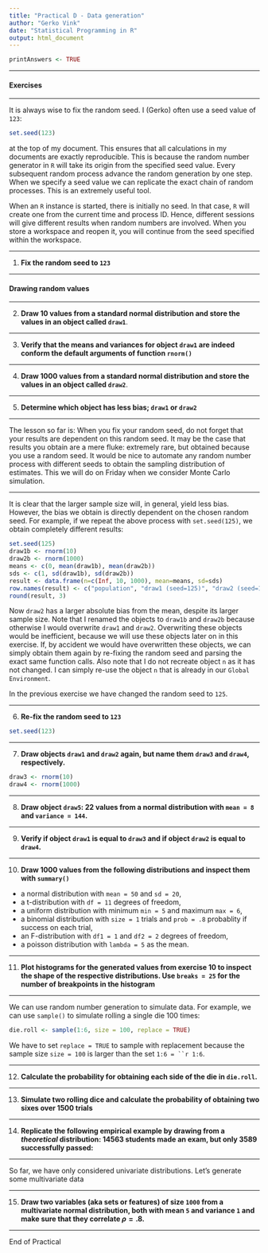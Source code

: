 ```yaml
---
title: "Practical D - Data generation"
author: "Gerko Vink"
date: "Statistical Programming in R"
output: html_document
---
```



```r
printAnswers <- TRUE

```



---

#### Exercises 

---

It is always wise to fix the random seed. I (Gerko) often use a seed value of `123`:
```r
set.seed(123)
```
at the top of my document. This ensures that all calculations in my documents are exactly reproducible. This is because the random number generator in `R` will take its origin from the specified seed value. Every subsequent random process advance the random generation by one step. When we specify a seed value we can replicate the exact chain of random processes. This is an extremely useful tool.

When an `R` instance is started, there is initially no seed. In that case, `R` will create one from the current time and process ID. Hence, different sessions will give different results when random numbers are involved. When you store a workspace and reopen it, you will continue from the seed specified within the workspace. 

---

1. **Fix the random seed to `123`**

---

#### Drawing random values

---

2. **Draw 10 values from a standard normal distribution and store the values in an object called `draw1`**.

---

3. **Verify that the means and variances for object `draw1` are indeed conform the default arguments of function `rnorm()`**

---

4. **Draw 1000 values from a standard normal distribution and store the values in an object called `draw2`**.

---

5. **Determine which object has less bias; `draw1` or `draw2`**

---

The lesson so far is: When you fix your random seed, do not forget that your results are dependent on this random seed. It may be the case that results you obtain are a mere fluke: extremely rare, but obtained because you use a random seed. It would be nice to automate any random number process with different seeds to obtain the sampling distribution of estimates. This we will do on Friday when we consider Monte Carlo simulation. 

---

It is clear that the larger sample size will, in general, yield less bias. However, the bias we obtain is directly dependent on the chosen random seed. For example, if we repeat the above process with `set.seed(125)`, we obtain completely different results:
```r
set.seed(125)
draw1b <- rnorm(10)
draw2b <- rnorm(1000)
means <- c(0, mean(draw1b), mean(draw2b))
sds <- c(1, sd(draw1b), sd(draw2b))
result <- data.frame(n=c(Inf, 10, 1000), mean=means, sd=sds)
row.names(result) <- c("population", "draw1 (seed=125)", "draw2 (seed=125)")
round(result, 3)
```
Now `draw2` has a larger absolute bias from the mean, despite its larger sample size. Note that I renamed the objects to `draw1b` and `draw2b` because otherwise I would overwrite `draw1` and `draw2`. Overwriting these objects would be inefficient, because we will use these objects later on in this exercise.  If, by accident we would have overwritten these objects, we can simply obtain them again by re-fixing the random seed and parsing the exact same function calls. Also note that I do not recreate object `n` as it has not changed. I can simply re-use the object `n` that is already in our `Global Environment`. 


In the previous exercise we have changed the random seed to `125`. 

---

6. **Re-fix the random seed to `123`**
```r
set.seed(123)
```

---

7. **Draw objects `draw1` and `draw2` again, but name them `draw3` and `draw4`, respectively.**
```r
draw3 <- rnorm(10)
draw4 <- rnorm(1000)
```

---

8. **Draw object `draw5`: 22 values from a normal distribution with `mean = 8` and `variance = 144`.**

---

9. **Verify if object `draw1` is equal to `draw3` and if object `draw2` is equal to `draw4`.**

---

10. **Draw 1000 values from the following distributions and inspect them with `summary()`**

- a normal distribution with `mean = 50` and `sd = 20`, 
- a t-distribution with `df = 11` degrees of freedom,
- a uniform distribution with minimum `min = 5` and maximum `max = 6`,
- a binomial distribution with `size = 1` trials and `prob = .8` probablity if success on each trial,
- an F-distribution with `df1 = 1` and `df2 = 2` degrees of freedom,
- a poisson distribution with `lambda = 5` as the mean. 


---

11. **Plot histograms for the generated values from exercise 10 to inspect the shape of the respective distributions. Use `breaks = 25` for the number of breakpoints in the histogram **

---

We can use random number generation to simulate data. For example, we can use `sample()` to simulate rolling a single die 100 times:
```r
die.roll <- sample(1:6, size = 100, replace = TRUE)
```
We have to set `replace = TRUE` to sample with replacement because the sample size `size = 100` is larger than the set `1:6 = ``r 1:6`. 

---

12.  **Calculate the probability for obtaining each side of the die in `die.roll`. **

---

13. **Simulate two rolling dice and calculate the probability of obtaining two sixes over 1500 trials**

---

14. **Replicate the following empirical example by drawing from a *theoretical* distribution: 14563 students made an exam, but only 3589 successfully passed:**

---

So far, we have only considered univariate distributions. Let's generate some multivariate data

---

15. **Draw two variables (aka sets or features) of size `1000` from a multivariate normal distribution, both with mean `5` and variance `1` and make sure that they correlate $\rho = .8$.**

---

End of Practical 

